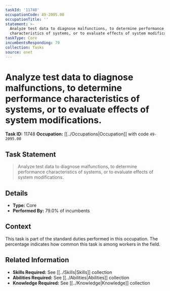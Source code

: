```yaml
---
taskId: '11748'
occupationCode: 49-2095.00
occupationTitle: ''
statement: >-
  Analyze test data to diagnose malfunctions, to determine performance
  characteristics of systems, or to evaluate effects of system modifications.
taskType: Core
incumbentsResponding: 79
collection: Tasks
source: onet
---
```

# Analyze test data to diagnose malfunctions, to determine performance characteristics of systems, or to evaluate effects of system modifications.

**Task ID:** 11748
**Occupation:** [[../Occupations|Occupation]] with code `49-2095.00`

## Task Statement

> Analyze test data to diagnose malfunctions, to determine performance characteristics of systems, or to evaluate effects of system modifications.

## Details

- **Type:** Core
- **Performed By:** 79.0% of incumbents

## Context

This task is part of the standard duties performed in this occupation. The percentage indicates how common this task is among workers in the field.

## Related Information

- **Skills Required:** See [[../Skills|Skills]] collection
- **Abilities Required:** See [[../Abilities|Abilities]] collection
- **Knowledge Required:** See [[../Knowledge|Knowledge]] collection
